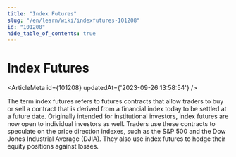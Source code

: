 ```yaml
---
title: "Index Futures"
slug: "/en/learn/wiki/indexfutures-101208"
id: "101208"
hide_table_of_contents: true
---
```



# Index Futures

<ArticleMeta id={101208} updatedAt={'2023-09-26 13:58:54'} />
<div className='border-solid border-b border-t-0 my-4 border-[var(--ifm-color-gray-300)]' />

The term index futures refers to futures contracts that allow traders to buy or sell a contract that is derived from a financial index today to be settled at a future date. Originally intended for institutional investors, index futures are now open to individual investors as well. Traders use these contracts to speculate on the price direction indexes, such as the S&P 500 and the Dow Jones Industrial Average (DJIA). They also use index futures to hedge their equity positions against losses.
